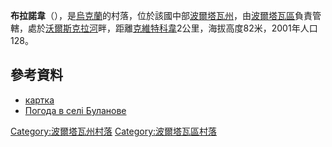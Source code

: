 {{coord|49|27|45|N|34|33|22|E|scale:100000_region:UA|display=title}}

'''布拉諾韋'''（{{lang-uk|Буланове}}），是[[烏克蘭|烏克蘭]]的村落，位於該國中部[[波爾塔瓦州|波爾塔瓦州]]，由[[波爾塔瓦區|波爾塔瓦區]]負責管轄，處於[[沃爾斯克拉河|沃爾斯克拉河]]畔，距離[[克維特科韋_(波爾塔瓦區)|克維特科韋]]2公里，海拔高度82米，2001年人口128。

==參考資料==
* [http://gska2.rada.gov.ua/pls/z7502/A005?rdat1=20.11.2007&rf7571=26465 картка]{{dead link|date=2018年2月 |bot=InternetArchiveBot |fix-attempted=yes }}
* [http://weather.in.ua/ua/poltavskaja/2290 Погода в селі Буланове] {{Wayback|url=http://weather.in.ua/ua/poltavskaja/2290 |date=20111219200054 }}

{{DEFAULTSORT:Буланове}}
[[Category:波爾塔瓦州村落|Category:波爾塔瓦州村落]]
[[Category:波爾塔瓦區村落|Category:波爾塔瓦區村落]]


{{Poltava-geo-stub}}